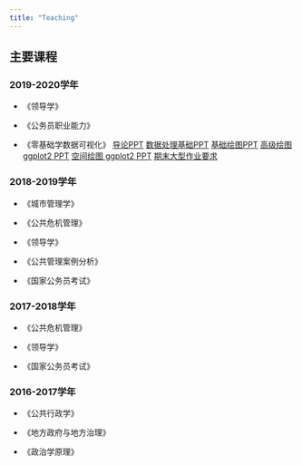 ```yaml
---
title: "Teaching"
---
```


## 主要课程

### 2019-2020学年

- 《领导学》

- 《公务员职业能力》

- 《零基础学数据可视化》 [导论PPT](/datavis/lecture1/lecture1.html) [数据处理基础PPT](/datavis/lecture2/lecture2.html) [基础绘图PPT](/datavis/lecture3/lecture3.html)
[高级绘图 ggplot2 PPT](/datavis/lecture4/lecture4.html)
[空间绘图 ggplot2 PPT](/datavis/lecture5/lecture5.html)
[期末大型作业要求](/datavis/exam/exam.html)

### 2018-2019学年

- 《城市管理学》

- 《公共危机管理》

- 《领导学》

- 《公共管理案例分析》

- 《国家公务员考试》

### 2017-2018学年

- 《公共危机管理》

- 《领导学》

- 《国家公务员考试》

### 2016-2017学年

- 《公共行政学》

- 《地方政府与地方治理》

- 《政治学原理》

